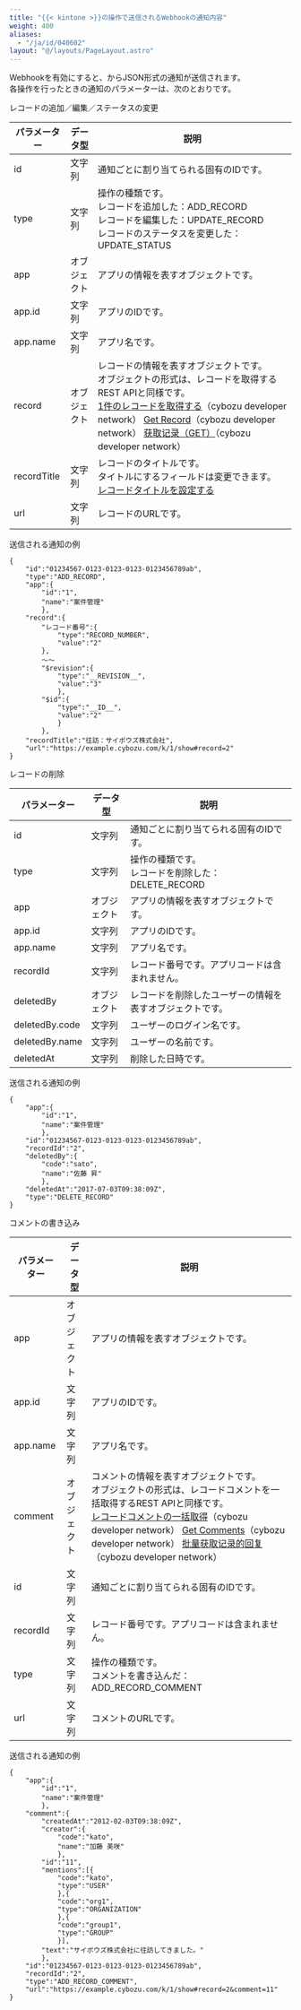 ```yaml
---
title: "{{< kintone >}}の操作で送信されるWebhookの通知内容"
weight: 400
aliases:
  - "/ja/id/040602"
layout: "@/layouts/PageLayout.astro"
---
```




Webhookを有効にすると、<Kintone />からJSON形式の通知が送信されます。  
各操作を行ったときの通知のパラメーターは、次のとおりです。

<Heading id="set_webhook_webhook_notification_10">レコードの追加／編集／ステータスの変更</Heading>
<table>
    <thead>
        <tr>
            <th>パラメーター</th>
            <th>データ型</th>
            <th>説明</th>
        </tr>
    </thead>
    <tbody>
        <tr>
            <td>id</td>
            <td>文字列</td>
            <td>通知ごとに割り当てられる固有のIDです。</td>
        </tr>
        <tr>
            <td>type</td>
            <td>文字列</td>
            <td>操作の種類です。<br>
            レコードを追加した：ADD_RECORD<br>
            レコードを編集した：UPDATE_RECORD<br>
            レコードのステータスを変更した：UPDATE_STATUS</td>
        </tr>
        <tr>
            <td>app</td>
            <td>オブジェクト</td>
            <td>アプリの情報を表すオブジェクトです。</td>
        </tr>
        <tr>
            <td>app.id</td>
            <td>文字列</td>
            <td>アプリのIDです。</td>
        </tr>
        <tr>
            <td>app.name</td>
            <td>文字列</td>
            <td>アプリ名です。</td>
        </tr>
        <tr>
            <td>record</td>
            <td>オブジェクト</td>
            <td>レコードの情報を表すオブジェクトです。<br>
            オブジェクトの形式は、レコードを取得するREST APIと同様です。<br>
            <Enabled regions={["JP"]}><a target="_blank" href="https://cybozu.dev/ja/id/ca1c4e932b47856d3eb1a819/">1件のレコードを取得する</a>（cybozu developer network）</Enabled>
            <Enabled regions={["US"]}><a target="_blank" href="https://kintone.dev/en/docs/kintone/rest-api/records/get-record/">Get Record</a>（cybozu developer network）</Enabled>
            <Enabled regions={["CN"]}><a target="_blank" href="https://cybozudev.kf5.com/hc/kb/article/201594/">获取记录（GET）</a>（cybozu developer network）</Enabled></td>
        </tr>
        <tr>
            <td>recordTitle</td>
            <td>文字列</td>
            <td>レコードのタイトルです。<br>
            タイトルにするフィールドは変更できます。<br>
            <a href="/k/ja/id/040604.html">レコードタイトルを設定する</a></td>
        </tr>
        <tr>
            <td>url</td>
            <td>文字列</td>
            <td>レコードのURLです。</td>
        </tr>
    </tbody>
</table>

<Heading level={3} id="set_webhook_webhook_notification_1010">送信される通知の例</Heading>
```
{
    "id":"01234567-0123-0123-0123-0123456789ab",
    "type":"ADD_RECORD",
    "app":{
        "id":"1",
        "name":"案件管理"
        },
    "record":{
        "レコード番号":{
            "type":"RECORD_NUMBER",
            "value":"2"
        },
        ～～
        "$revision":{
            "type":"__REVISION__",
            "value":"3"
            },
        "$id":{
            "type":"__ID__",
            "value":"2"
            }
        },
    "recordTitle":"往訪：サイボウズ株式会社",
    "url":"https://example.cybozu.com/k/1/show#record=2"
}

```

<Heading id="set_webhook_webhook_notification_20">レコードの削除</Heading>
<table>
    <thead>
        <tr>
            <th>パラメーター</th>
            <th>データ型</th>
            <th>説明</th>
        </tr>
    </thead>
    <tbody>
        <tr>
            <td>id</td>
            <td>文字列</td>
            <td>通知ごとに割り当てられる固有のIDです。</td>
        </tr>
        <tr>
            <td>type</td>
            <td>文字列</td>
            <td>操作の種類です。<br />
            レコードを削除した：DELETE_RECORD</td>
        </tr>
        <tr>
            <td>app</td>
            <td>オブジェクト</td>
            <td>アプリの情報を表すオブジェクトです。</td>
        </tr>
        <tr>
            <td>app.id</td>
            <td>文字列</td>
            <td>アプリのIDです。</td>
        </tr>
        <tr>
            <td>app.name</td>
            <td>文字列</td>
            <td>アプリ名です。</td>
        </tr>
        <tr>
            <td>recordId</td>
            <td>文字列</td>
            <td>レコード番号です。アプリコードは含まれません。</td>
        </tr>
        <tr>
            <td>deletedBy</td>
            <td>オブジェクト</td>
            <td>レコードを削除したユーザーの情報を表すオブジェクトです。</td>
        </tr>
        <tr>
            <td>deletedBy.code</td>
            <td>文字列</td>
            <td>ユーザーのログイン名です。</td>
        </tr>
        <tr>
            <td>deletedBy.name</td>
            <td>文字列</td>
            <td>ユーザーの名前です。</td>
        </tr>
        <tr>
            <td>deletedAt</td>
            <td>文字列</td>
            <td>削除した日時です。</td>
        </tr>
    </tbody>
</table>

<Heading level={3} id="set_webhook_webhook_notification_2010">送信される通知の例</Heading>
```
{
    "app":{
        "id":"1",
        "name":"案件管理"
        },
    "id":"01234567-0123-0123-0123-0123456789ab",
    "recordId":"2",
    "deletedBy":{
        "code":"sato",
        "name":"佐藤 昇"
        },
    "deletedAt":"2017-07-03T09:38:09Z",
    "type":"DELETE_RECORD"
}

```

<Heading id="set_webhook_webhook_notification_30">コメントの書き込み</Heading>
<table>
    <thead>
        <tr>
            <th>パラメーター</th>
            <th>データ型</th>
            <th>説明</th>
        </tr>
    </thead>
    <tbody>
        <tr>
            <td>app</td>
            <td>オブジェクト</td>
            <td>アプリの情報を表すオブジェクトです。</td>
        </tr>
        <tr>
            <td>app.id</td>
            <td>文字列</td>
            <td>アプリのIDです。</td>
        </tr>
        <tr>
            <td>app.name</td>
            <td>文字列</td>
            <td>アプリ名です。</td>
        </tr>
        <tr>
            <td>comment</td>
            <td>オブジェクト</td>
            <td>コメントの情報を表すオブジェクトです。<br />
            オブジェクトの形式は、レコードコメントを一括取得するREST APIと同様です。<br />
            <Enabled regions={["JP"]}><a href="https://cybozu.dev/ja/kintone/docs/rest-api/records/get-comments/" target="_blank">レコードコメントの一括取得</a>（cybozu developer network）</Enabled>
            <Enabled regions={["US"]}><a href="https://kintone.dev/en/docs/kintone/rest-api/records/get-comments/" target="_blank">Get Comments</a>（cybozu developer network）</Enabled>
            <Enabled regions={["CN"]}><a href="https://cybozudev.kf5.com/hc/kb/article/1099206/" target="_blank">批量获取记录的回复</a>（cybozu developer network）</Enabled></td>
        </tr>
        <tr>
            <td>id</td>
            <td>文字列</td>
            <td>通知ごとに割り当てられる固有のIDです。</td>
        </tr>
        <tr>
            <td>recordId</td>
            <td>文字列</td>
            <td>レコード番号です。アプリコードは含まれません。</td>
        </tr>
        <tr>
            <td>type</td>
            <td>文字列</td>
            <td>操作の種類です。<br />
            コメントを書き込んだ：ADD_RECORD_COMMENT</td>
        </tr>
        <tr>
            <td>url</td>
            <td>文字列</td>
            <td>コメントのURLです。</td>
        </tr>
    </tbody>
</table>

<Heading level={3} id="set_webhook_webhook_notification_3010">送信される通知の例</Heading>
```
{
    "app":{
        "id":"1",
        "name":"案件管理"
        },
    "comment":{
        "createdAt":"2012-02-03T09:38:09Z",
        "creator":{
            "code":"kato",
            "name":"加藤 美咲"
            },
        "id":"11",
        "mentions":[{
            "code":"kato",
            "type":"USER"
            },{
            "code":"org1",
            "type":"ORGANIZATION"
            },{
            "code":"group1",
            "type":"GROUP"
            }],
        "text":"サイボウズ株式会社に往訪してきました。"
        },
    "id":"01234567-0123-0123-0123-0123456789ab",
    "recordId":"2",
    "type":"ADD_RECORD_COMMENT",
    "url":"https://example.cybozu.com/k/1/show#record=2&comment=11"
}

```
